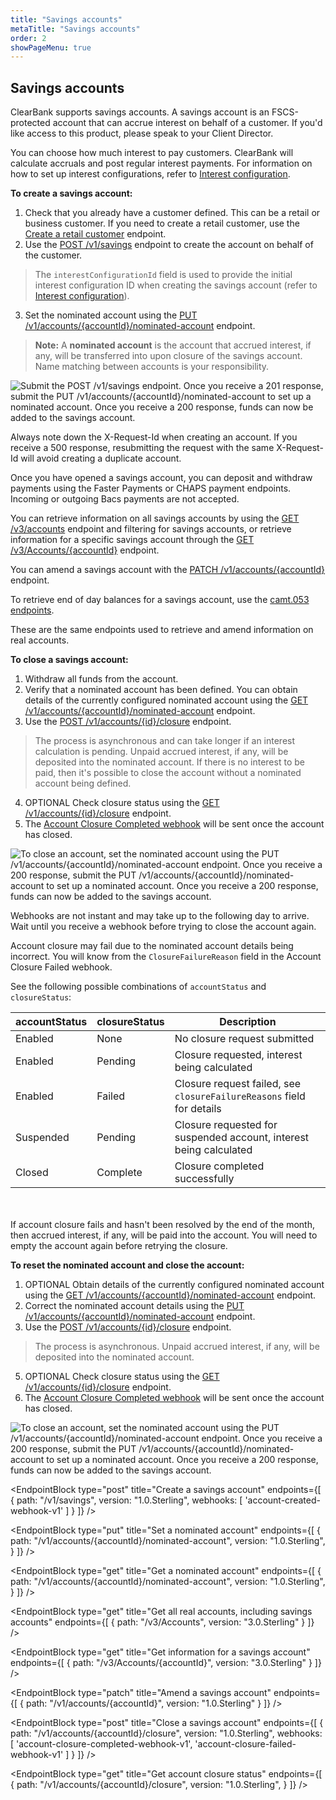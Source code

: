 ```yaml
---
title: "Savings accounts"
metaTitle: "Savings accounts"
order: 2
showPageMenu: true
---
```




## Savings accounts

ClearBank supports savings accounts. A savings account is an FSCS-protected account that can accrue interest on behalf of a customer. If you'd like access to this product, please speak to your Client Director.

You can choose how much interest to pay customers. ClearBank will calculate accruals and post regular interest payments. For information on how to set up interest configurations, refer to [Interest configuration](./interest-configuration).

**To create a savings account:**
1. Check that you already have a customer defined. This can be a retail or business customer. If you need to create a retail customer, use the [Create a retail customer](./retail-customers#create-a-retail-customer) endpoint.
2. Use the [POST /v1/savings](#create-a-savings-account) endpoint to create the account on behalf of the customer.
> The `interestConfigurationId` field is used to provide the initial interest configuration ID when creating the savings account (refer to [Interest configuration](./interest-configuration)).
3. Set the nominated account using the [PUT /v1/accounts/{accountId}/nominated-account](#set-a-nominated-account) endpoint.
> **Note:** A <strong>nominated account</strong> is the account that accrued interest, if any, will be transferred into upon closure of the savings account. Name matching between accounts is your responsibility.

![Submit the POST /v1/savings endpoint. Once you receive a 201 response, submit the PUT /v1/accounts/{accountId}/nominated-account to set up a nominated account. Once you receive a 200 response, funds can now be added to the savings account.](/assets/images/savings-account-open.svg)

<Callout colour="blue">
Always note down the X-Request-Id when creating an account. If you receive a 500 response, resubmitting the request with the same X-Request-Id will avoid creating a duplicate account.
</Callout>

Once you have opened a savings account, you can deposit and withdraw payments using the Faster Payments or CHAPS payment endpoints. Incoming or outgoing Bacs payments are not accepted.

You can retrieve information on all savings accounts by using the [GET /v3/accounts](#get-all-real-accounts-including-savings-accounts) endpoint and filtering for savings accounts, or retrieve information for a specific savings account through the [GET /v3/Accounts/{accountId}](#get-information-for-a-savings-account) endpoint.

You can amend a savings account with the [PATCH /v1/accounts/{accountId}](#amend-a-savings-account) endpoint.

To retrieve end of day balances for a savings account, use the [camt.053 endpoints](../gbp-accounts/account-reporting#statements).

<Callout colour="blue">
These are the same endpoints used to retrieve and amend information on real accounts.
</Callout>

**To close a savings account:**
1. Withdraw all funds from the account.
2. Verify that a nominated account has been defined. You can obtain details of the currently configured nominated account using the [GET /v1/accounts/{accountId}/nominated-account](#get-a-nominated-account) endpoint.
3. Use the [POST /v1/accounts/{id}/closure](#close-a-savings-account) endpoint.
> The process is asynchronous and can take longer if an interest calculation is pending. Unpaid accrued interest, if any, will be deposited into the nominated account. If there is no interest to be paid, then it's possible to close the account without a nominated account being defined.
4. OPTIONAL Check closure status using the [GET /v1/accounts/{id}/closure](#get-account-closure-status) endpoint.
5. The [Account Closure Completed webhook](#account-closure-completed-webhook) will be sent once the account has closed.

![To close an account, set the nominated account using the PUT /v1/accounts/{accountId}/nominated-account endpoint. Once you receive a 200 response, submit the PUT /v1/accounts/{accountId}/nominated-account to set up a nominated account. Once you receive a 200 response, funds can now be added to the savings account.](/assets/images/savings-account-close.svg)

<Callout colour="blue">
Webhooks are not instant and may take up to the following day to arrive. Wait until you receive a webhook before trying to close the account again.
</Callout>

Account closure may fail due to the nominated account details being incorrect. You will know from the `ClosureFailureReason` field in the Account Closure Failed webhook.

See the following possible combinations of `accountStatus` and `closureStatus`:

| accountStatus | closureStatus | Description                 |
|---------------|---------------|-----------------------------|
| Enabled       | None          | No closure request submitted |
| Enabled       | Pending       | Closure requested, interest being calculated |
| Enabled       | Failed        | Closure request failed, see `closureFailureReasons` field for details |
| Suspended     | Pending       | Closure requested for suspended account, interest being calculated |
| Closed        | Complete      | Closure completed successfully |

<br/> <br/>
<Callout colour="blue">
If account closure fails and hasn't been resolved by the end of the month, then accrued interest, if any, will be paid into the account. You will need to empty the account again before retrying the closure.
</Callout>

**To reset the nominated account and close the account:**
1. OPTIONAL Obtain details of the currently configured nominated account using the [GET /v1/accounts/{accountId}/nominated-account](#get-a-nominated-account) endpoint.
2. Correct the nominated account details using the [PUT /v1/accounts/{accountId}/nominated-account](#set-a-nominated-account) endpoint.
4. Use the [POST /v1/accounts/{id}/closure](#close-a-savings-account) endpoint.
> The process is asynchronous. Unpaid accrued interest, if any, will be deposited into the nominated account.
5. OPTIONAL Check closure status using the [GET /v1/accounts/{id}/closure](#get-account-closure-status) endpoint.
6. The [Account Closure Completed webhook](#account-closure-completed-webhook) will be sent once the account has closed.

![To close an account, set the nominated account using the PUT /v1/accounts/{accountId}/nominated-account endpoint. Once you receive a 200 response, submit the PUT /v1/accounts/{accountId}/nominated-account to set up a nominated account. Once you receive a 200 response, funds can now be added to the savings account.](/assets/images/savings-account-close-fail-nominated-account.svg)

<EndpointBlock
  type="post"
  title="Create a savings account"
  endpoints={[
    {
      path: "/v1/savings",
      version: "1.0.Sterling",
       webhooks: [
        'account-created-webhook-v1'
      ]
    }
  ]}
/>

<WebhookPlaceholder render='account-created-webhook-v1' />

<EndpointBlock
  type="put"
  title="Set a nominated account"
  endpoints={[
    {
      path: "/v1/accounts/{accountId}/nominated-account",
      version: "1.0.Sterling",
    }
  ]}
/>

<EndpointBlock
  type="get"
  title="Get a nominated account"
  endpoints={[
    {
      path: "/v1/accounts/{accountId}/nominated-account",
      version: "1.0.Sterling",
    }
  ]}
/>

<WebhookPlaceholder render='interest-paid-webhook-v1' />

<EndpointBlock
  type="get"
  title="Get all real accounts, including savings accounts"
  endpoints={[
    {
      path: "/v3/Accounts",
      version: "3.0.Sterling"
    }
  ]}
/>

<EndpointBlock
  type="get"
  title="Get information for a savings account"
  endpoints={[
    {
      path: "/v3/Accounts/{accountId}",
      version: "3.0.Sterling"
    }
  ]}
/>

<EndpointBlock
  type="patch"
  title="Amend a savings account"
  endpoints={[
    {
      path: "/v1/accounts/{accountId}",
      version: "1.0.Sterling"
    }
  ]}
/>

<EndpointBlock
  type="post"
  title="Close a savings account"
  endpoints={[
    {
      path: "/v1/accounts/{accountId}/closure",
      version: "1.0.Sterling",
         webhooks: [
        'account-closure-completed-webhook-v1',
        'account-closure-failed-webhook-v1'
      ]
    }
  ]}
/>

<EndpointBlock
  type="get"
  title="Get account closure status"
  endpoints={[
    {
      path: "/v1/accounts/{accountId}/closure",
      version: "1.0.Sterling",
    }
  ]}
/>

<WebhookPlaceholder render='account-closure-completed-webhook-v1' />
<WebhookPlaceholder render='account-closure-failed-webhook-v1' />